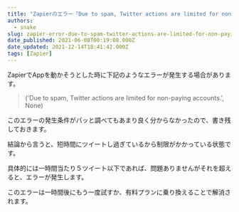 ```yaml
---
title: "Zapierのエラー「Due to spam, Twitter actions are limited for non-paying accounts.」"
authors:
  - snake
slug: zapier-error-due-to-spam-twitter-actions-are-limited-for-non-paying-accounts
date_published: 2021-06-08T00:19:08.000Z
date_updated: 2021-12-14T18:41:42.000Z
tags: [Zapier]
---
```


ZapierでAppを動かそうとした時に下記のようなエラーが発生する場合があります。

> ('Due to spam, Twitter actions are limited for non-paying accounts.', None)

このエラーの発生条件がパッと調べてもあまり良く分からなかったので、書き残しておきます。

結論から言うと、短時間にツイートし過ぎているから制限がかかっている状態です。

具体的には一時間当たり５ツイート以下であれば、問題ありませんがそれを超えると、エラーが発生します。

このエラーは一時間後にもう一度試すか、有料プランに乗り換えることで解消されます。
